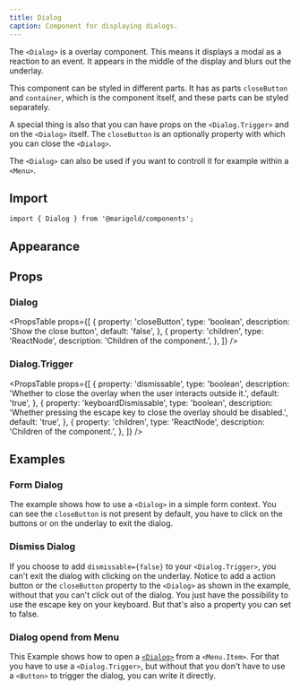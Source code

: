 ```yaml
---
title: Dialog
caption: Component for displaying dialogs.
---
```


The `<Dialog>` is a overlay component. This means it displays a modal as a reaction to an event. It appears in the middle of the display and blurs out the underlay.

This component can be styled in different parts. It has as parts `closeButton` and `container`, which is the component itself, and these parts can be styled separately.

A special thing is also that you can have props on the `<Dialog.Trigger>` and on the `<Dialog>` itself. The `closeButton` is an optionally property with which you can close the `<Dialog>`.

The `<Dialog>` can also be used if you want to controll it for example within a `<Menu>`.

## Import

```tsx
import { Dialog } from '@marigold/components';
```

## Appearance

<AppearanceTable component={title} />

## Props

### Dialog

<PropsTable
  props={[
    {
      property: 'closeButton',
      type: 'boolean',
      description: 'Show the close button',
      default: 'false',
    },
    {
      property: 'children',
      type: 'ReactNode',
      description: 'Children of the component.',
    },
  ]}
/>

### Dialog.Trigger

<PropsTable
  props={[
    {
      property: 'dismissable',
      type: 'boolean',
      description:
        'Whether to close the overlay when the user interacts outside it.',
      default: 'true',
    },
    {
      property: 'keyboardDismissable',
      type: 'boolean',
      description:
        'Whether pressing the escape key to close the overlay should be disabled.',
      default: 'true',
    },
    {
      property: 'children',
      type: 'ReactNode',
      description: 'Children of the component.',
    },
  ]}
/>

## Examples

### Form Dialog

The example shows how to use a `<Dialog>` in a simple form context. You can see the `closeButton` is not present by default, you have to click on the buttons or on the underlay to exit the dialog.

<ComponentDemo file="./dialog-form.demo.tsx" />

### Dismiss Dialog

If you choose to add `dismissable={false}` to your `<Dialog.Trigger>`, you can't exit the dialog with clicking on the underlay. Notice to add a action button or the `closeButton` property to the `<Dialog>` as shown in the example, without that you can't click out of the dialog. You just have the possibility to use the escape key on your keyboard. But that's also a property you can set to false.

<ComponentDemo file="./dialog-dismiss.demo.tsx" />

### Dialog opend from Menu

This Example shows how to open a [`<Dialog>`](/components/dialog/) from a `<Menu.Item>`.
For that you have to use a `<Dialog.Trigger>`, but without that you don't have to use a `<Button>` to trigger the dialog, you can write it directly.

<ComponentDemo file="./menu-open-dialog.demo.tsx" />
